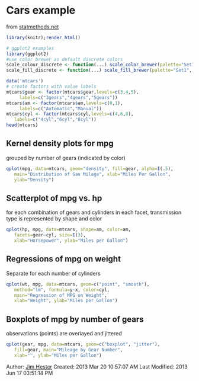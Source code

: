 <!--
%\VignetteEngine{knitr}
%\VignetteIndexEntry{Cars example}
%\VignetteDepends{ggplot2}
-->
# Cars example #
from [statmethods.net](http://www.statmethods.net/advgraphs/ggplot2.html)

```r
library(knitr);render_html()
```

```r
# ggplot2 examples
library(ggplot2)
#use color brewer as default discrete colors
scale_colour_discrete <- function(...) scale_color_brewer(palette="Set1", ...)
scale_fill_discrete <- function(...) scale_fill_brewer(palette="Set1", ...)

data('mtcars')
# create factors with value labels
mtcars$gear <- factor(mtcars$gear,levels=c(3,4,5),
     labels=c("3gears","4gears","5gears"))
mtcars$am <- factor(mtcars$am,levels=c(0,1),
     labels=c("Automatic","Manual"))
mtcars$cyl <- factor(mtcars$cyl,levels=c(4,6,8),
   labels=c("4cyl","6cyl","8cyl"))
head(mtcars)
```
##  Kernel density plots for mpg ##
grouped by number of gears (indicated by color)
```r
qplot(mpg, data=mtcars, geom="density", fill=gear, alpha=I(.5),
   main="Distribution of Gas Milage", xlab="Miles Per Gallon",
   ylab="Density")
```
## Scatterplot of mpg vs. hp ##
for each combination of gears and cylinders in each facet, transmission type is represented by shape and color
```r
qplot(hp, mpg, data=mtcars, shape=am, color=am,
   facets=gear~cyl, size=I(3),
   xlab="Horsepower", ylab="Miles per Gallon")
```

## Regressions of mpg on weight ##
Separate for each number of cylinders
```r
qplot(wt, mpg, data=mtcars, geom=c("point", "smooth"),
   method="lm", formula=y~x, color=cyl,
   main="Regression of MPG on Weight",
   xlab="Weight", ylab="Miles per Gallon")
```

## Boxplots of mpg by number of gears ##
observations (points) are overlayed and jittered
```r
qplot(gear, mpg, data=mtcars, geom=c("boxplot", "jitter"),
   fill=gear, main="Mileage by Gear Number",
   xlab="", ylab="Miles per Gallon")
```

Author: [Jim Hester](http://jimhester.com)
Created: 2013 Mar 20 10:57:07 AM
Last Modified: 2013 Jun 17 03:51:14 PM
